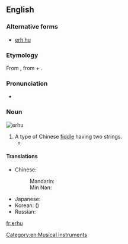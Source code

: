==English==
{{wikipedia}}

===Alternative forms===
* [[erh hu]]

===Etymology===
From {{etyl|zh|en}} {{l|zh|二胡|tr=èrhú|sc=Hans}}, from {{term|二||two|lang=zh}} + {{term|胡||fiddle; short for [[胡琴]], a family of Chinese vertical fiddles|lang=zh}}.

===Pronunciation===
* {{IPA|/ˈɜːhuː/}}

===Noun===
[[Image:Erhu.png|thumb|erhu]]
{{en-noun|erhu|pl2=erhus}}

# A type of Chinese [[fiddle]] having two strings.
#*{{quote-news|year=2009|date=March 10|author=Jennifer 8. Lee|title=Cherished Instrument Is Gone, and to Its Owner, Loss Is Like a Death|work=New York Times|url=http://www.nytimes.com/2009/03/10/nyregion/10erhu.html
|passage=Searches on Craigslist turned up no ads for '''erhus''', wanted or offered, though there was a posting for an instrument found on the Lower East Side (the owner must identify the instrument). }}

====Translations====
{{trans-top|Chinese fiddle}}
* Chinese:
*: Mandarin: {{t-|cmn|二胡|tr=èrhú|sc=Hani}}
*: Min Nan: {{t-|nan|二胡|tr=jī-ô·|sc=Hans}}
{{trans-mid}}
* Japanese: {{t-|ja|二胡|tr=にこ, niko}}
* Korean: {{t-|ko|이호|tr=iho}} ({{t-|ko|二胡}})
* Russian: {{t+|ru|эрху|n|tr=erxú}} {{indeclinable}}
{{trans-bottom}}

[[Category:en:Musical instruments]]

[[fr:erhu]]